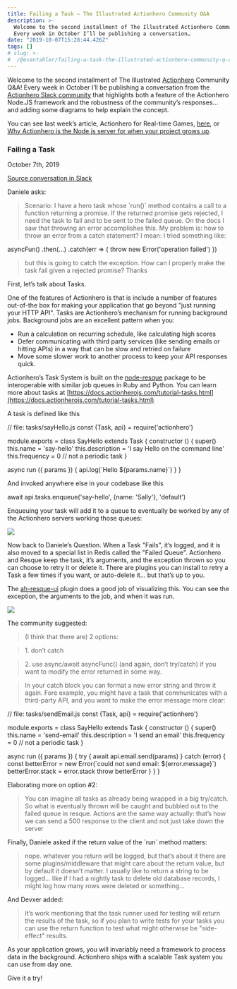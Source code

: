 ```yaml
---
title: Failing a Task — The Illustrated Actionhero Community Q&A
description: >-
  Welcome to the second installment of The Illustrated Actionhero Community Q&A!
  Every week in October I’ll be publishing a conversation…
date: "2019-10-07T15:28:44.426Z"
tags: []
# slug: >-
#  /@evantahler/failing-a-task-the-illustrated-actionhero-community-q-a-b46b63bf5cc0
---
```


Welcome to the second installment of The Illustrated [Actionhero](https://www.actionherojs.com) Community Q&A! Every week in October I’ll be publishing a conversation from the [Actionhero Slack community](http://slack.actionherojs.com) that highlights both a feature of the Actionhero Node.JS framework and the robustness of the community’s responses… and adding some diagrams to help explain the concept.

You can see last week’s article, Actionhero for Real-time Games, [here](https://blog.evantahler.com/actionhero-for-real-time-games-the-illustrated-actionhero-community-q-a-44c138e840e), or [Why Actionhero is the Node.js server for when your project grows up](https://blog.evantahler.com/why-choose-actionhero-9a4b5caf4e62).

### Failing a Task

October 7th, 2019

[Source conversation in Slack](https://actionherojs.slack.com/archives/C04EVSUSD/p1568673475021200)

Daniele asks:

> Scenario: I have a hero task whose \`run()\` method contains a call to a function returning a promise. If the returned promise gets rejected, I need the task to fail and to be sent to the failed queue. On the docs I saw that throwing an error accomplishes this. My problem is: how to throw an error from a catch statement? I mean: I tried something like:

asyncFun()
.then(...)
.catch(err => {
throw new Error('operation failed')
})

> but this is going to catch the exception. How can I properly make the task fail given a rejected promise? Thanks

First, let’s talk about Tasks.

One of the features of Actionhero is that is include a number of features out-of-the box for making your application that go beyond "just running your HTTP API". Tasks are Actionhero’s mechanism for running background jobs. Background jobs are an excellent pattern when you:

- Run a calculation on recurring schedule, like calculating high scores
- Defer communicating with third party services (like sending emails or hitting APIs) in a way that can be slow and retried on failure
- Move some slower work to another process to keep your API responses quick.

Actionhero’s Task System is built on the [node-resque](https://github.com/taskrabbit/node-resque) package to be interoperable with similar job queues in Ruby and Python. You can learn more about tasks at [https://docs.actionherojs.com/tutorial-tasks.html](https://docs.actionherojs.com/tutorial-tasks.html)

A task is defined like this

// file: tasks/sayHello.js
const {Task, api} = require('actionhero')

module.exports = class SayHello extends Task {
constructor () {
super()
this.name = 'say-hello'
this.description = 'I say Hello on the command line'
this.frequency = 0 // not a periodic task
}

async run ({ params }) {
api.log(\`Hello ${params.name}\`)
}
}

And invoked anywhere else in your codebase like this

await api.tasks.enqueue('say-hello', {name: 'Sally'}, 'default')

Enqueuing your task will add it to a queue to eventually be worked by any of the Actionhero servers working those queues:

![](/images/medium-export/1__KMPhTzPQSR1js3sK__FZebw.png)

Now back to Daniele’s Question. When a Task "Fails", it’s logged, and it is also moved to a special list in Redis called the "Failed Queue". Actionhero and Resque keep the task, it’s arguments, and the exception thrown so you can choose to retry it or delete it. There are plugins you can install to retry a Task a few times if you want, or auto-delete it… but that’s up to you.

The [ah-resque-ui](https://github.com/actionhero/ah-resque-ui) plugin does a good job of visualizing this. You can see the exception, the arguments to the job, and when it was run.

![](/images/medium-export/1____Rq1h6E4uvVpkC0H3033LQ.png)

The community suggested:

> (I think that there are) 2 options:

> 1\. don’t catch

> 2\. use async/await asyncFunc() (and again, don’t try/catch) if you want to modify the error returned in some way.

> In your catch block you can format a new error string and throw it again. Fore example, you might have a task that communicates with a third-party API, and you want to make the error message more clear:

// file: tasks/sendEmail.js
const {Task, api} = require('actionhero')

module.exports = class SayHello extends Task {
constructor () {
super()
this.name = 'send-email'
this.description = 'I send an email'
this.frequency = 0 // not a periodic task
}

async run ({ params }) {
try {
await api.email.send(params)
} catch (error) {
const betterError = new Error(\`could not send email: ${error.message}\`)
betterError.stack = error.stack
throw betterError
}
}
}

Elaborating more on option #2:

> You can imagine all tasks as already being wrapped in a big try/catch. So what is eventually thrown will be caught and bubbled out to the failed queue in resque. Actions are the same way actually: that’s how we can send a 500 response to the client and not just take down the server

Finally, Daniele asked if the return value of the \`run\` method matters:

> nope. whatever you return will be logged, but that’s about it there are some plugins/middleware that might care about the return value, but by default it doesn’t matter. I usually like to return a string to be logged… like if I had a nightly task to delete old database records, I might log how many rows were deleted or something…

And Devxer added:

> It’s work mentioning that the task runner used for testing will return the results of the task, so if you plan to write tests for your tasks you can use the return function to test what might otherwise be "side-effect" results.

As your application grows, you will invariably need a framework to process data in the background. Actionhero ships with a scalable Task system you can use from day one.

Give it a try!
